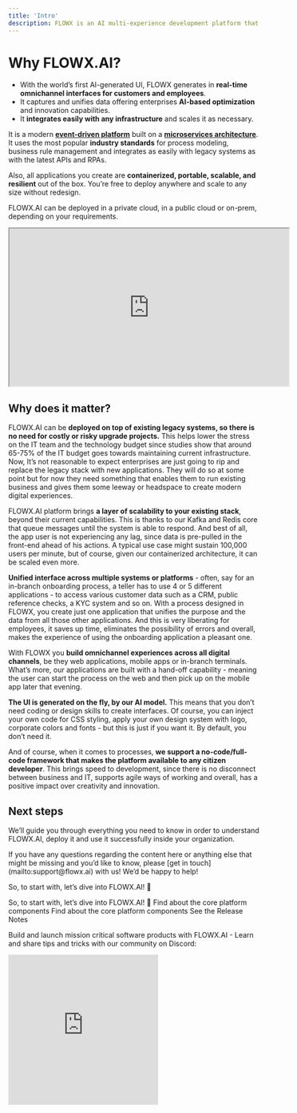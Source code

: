 ```yaml
---
title: 'Intro'
description: FLOWX is an AI multi-experience development platform that sits on top of legacy systems and creates unified, scalable digital experiences.
---
```


# Why FLOWX.AI?

-  With the world’s first AI-generated UI, FLOWX generates in **real-time omnichannel interfaces for customers and employees**.
- It captures and unifies data offering enterprises **AI-based optimization** and innovation capabilities.
- It **integrates easily with any infrastructure** and scales it as necessary.

It is a modern [**event-driven platform**](./terms/event-driven-platform) built on a [**microservices architecture**](./terms/microservices). It uses the most popular **industry standards** for process modeling, business rule management and integrates as easily with legacy systems as with the latest APIs and RPAs.

Also, all applications you create are **containerized, portable, scalable, and resilient** out of the box. You’re free to deploy anywhere and scale to any size without redesign.

FLOWX.AI can be deployed in a private cloud, in a public cloud or on-prem, depending on your requirements.

<iframe
  width="560"
  height="315"
  src="https://www.youtube.com/embed/_HBWLhvnejQ"
  title="YouTube video player"
  frameBorder="1"
  allow="accelerometer; autoplay; clipboard-write; encrypted-media; gyroscope; picture-in-picture"
  allowFullScreen
></iframe>

## Why does it matter?

FLOWX.AI can be **deployed on top of existing legacy systems, so there is no need for costly or risky upgrade projects.** This helps lower the stress on the IT team and the technology budget since studies show that around 65-75% of the IT budget goes towards maintaining current infrastructure. Now, It’s not reasonable to expect enterprises are just going to rip and replace the legacy stack with new applications. They will do so at some point but for now they need something that enables them to run existing business and gives them some leeway or headspace to create modern digital experiences.

FLOWX.AI platform brings **a layer of scalability to your existing stack**, beyond their current capabilities. This is thanks to our Kafka and Redis core that queue messages until the system is able to respond. And best of all, the app user is not experiencing any lag, since data is pre-pulled in the front-end ahead of his actions. A typical use case might sustain 100,000 users per minute, but of course, given our containerized architecture, it can be scaled even more.

**Unified interface across multiple systems or platforms** - often, say for an in-branch onboarding process, a teller has to use 4 or 5 different applications - to access various customer data such as a CRM, public reference checks, a KYC system and so on. With a process designed in FLOWX, you create just one application that unifies the purpose and the data from all those other applications. And this is very liberating for employees, it saves up time, eliminates the possibility of errors and overall, makes the experience of using the onboarding application a pleasant one.

With FLOWX you **build omnichannel experiences across all digital channels**, be they web applications, mobile apps or in-branch terminals. What’s more, our applications are built with a hand-off capability - meaning the user can start the process on the web and then pick up on the mobile app later that evening.

**The UI is generated on the fly, by our AI model.** This means that you don’t need coding or design skills to create interfaces. Of course, you can inject your own code for CSS styling, apply your own design system with logo, corporate colors and fonts - but this is just if you want it. By default, you don’t need it.

And of course, when it comes to processes, **we support a no-code/full-code framework that makes the platform available to any citizen developer**. This brings speed to development, since there is no disconnect between business and IT, supports agile ways of working and overall, has a positive impact over creativity and innovation.

## Next steps

We’ll guide you through everything you need to know in order to understand FLOWX.AI, deploy it and use it successfully inside your organization.

<Tip>
If you have any questions regarding the content here or anything else that might be missing and you’d like to know, please [get in touch](mailto:support@flowx.ai) with us! We’d be happy to help!
</Tip>

So, to start with, let’s dive into FLOWX.AI! :rocket:

<CardGroup cols={2}>
  <Card  title="Quickstart" icon="square-1" href="/content/components/card-group">
    So, to start with, let’s dive into FLOWX.AI! 🚀
  </Card>
  <Card title="Frameworks and Standards" icon="square-2" href="/content/components/card-group">
    Find about the core platform components
  </Card>
  <Card title="FlowX.AI Architecture" icon="square-3" href="/content/components/card-group">
    Find about the core platform components
  </Card>
  <Card title="Release Notes" icon="square-4" href="/content/components/card-group">
    See the Release Notes
  </Card>
</CardGroup>


Build and launch mission critical software products with FLOWX.AI - Learn and share tips and tricks with our community on Discord: 

<iframe src="https://discord.com/widget?id=1064837506459246602&theme=dark" width="300" height="300" allowtransparency="true" frameborder="0" sandbox="allow-popups allow-popups-to-escape-sandbox allow-same-origin allow-scripts"></iframe>

